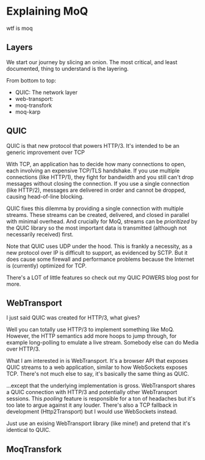 # Explaining MoQ
wtf is moq

## Layers
We start our journey by slicing an onion.
The most critical, and least documented, thing to understand is the layering.

From bottom to top:
- QUIC: The network layer
- web-transport: 
- moq-transfork
- moq-karp



## QUIC
QUIC is that new protocol that powers HTTP/3.
It's intended to be an generic improvement over TCP

With TCP, an application has to decide how many connections to open, each involving an expensive TCP/TLS handshake.
If you use multiple connections (like HTTP/1), they fight for bandwidth and you still can't drop messages without closing the connection.
If you use a single connection (like HTTP/2), messages are delivered in order and cannot be dropped, causing head-of-line blocking.

QUIC fixes this dilemma by providing a single connection with multiple streams.
These streams can be created, delivered, and closed in parallel with minimal overhead.
And crucially for MoQ, streams can be *prioritized* by the QUIC library so the most important data is transmitted (although not necessarily received) first.

Note that QUIC uses UDP under the hood.
This is frankly a necessity, as a new protocol over IP is difficult to support, as evidenced by SCTP.
But it does cause some firewall and performance problems because the Internet is (currently) optimized for TCP.

There's a LOT of little features so check out my QUIC POWERS blog post for more.

## WebTransport 
I just said QUIC was created for HTTP/3, what gives?

Well you can totally use HTTP/3 to implement something like MoQ.
However, the HTTP semantics add more hoops to jump through, for example long-polling to emulate a live stream.
Somebody else can do Media over HTTP/3.

What I am interested in is WebTransport.
It's a browser API that exposes QUIC streams to a web application, similar to how WebSockets exposes TCP.
There's not much else to say, it's basically the same thing as QUIC.

...except that the underlying implementation is gross.
WebTransport shares a QUIC connection with HTTP/3 and potentially other WebTransport sessions.
This *pooling* feature is responsible for a ton of headaches but it's too late to argue against it any louder.
There's also a TCP fallback in development (Http2Transport) but I would use WebSockets instead.

Just use an exising WebTransport library (like mine!) and pretend that it's identical to QUIC.

## MoqTransfork
